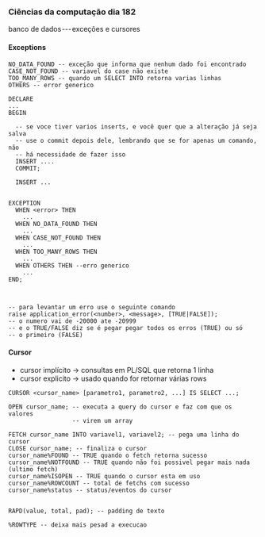 




### Ciências da computação dia 182

banco de dados --- exceções e cursores

#### Exceptions

``` {code-block-mode="2" spellcheck="false" code-block-lang="sql"}
NO_DATA_FOUND -- exceção que informa que nenhum dado foi encontrado
CASE_NOT_FOUND -- variavel do case não existe
TOO_MANY_ROWS -- quando um SELECT INTO retorna varias linhas
OTHERS -- error generico

DECLARE
...
BEGIN

  -- se voce tiver varios inserts, e você quer que a alteração já seja salva
  -- use o commit depois dele, lembrando que se for apenas um comando, não
  -- há necessidade de fazer isso
  INSERT ....
  COMMIT;

  INSERT ...


EXCEPTION
  WHEN <error> THEN
    ...
  WHEN NO_DATA_FOUND THEN
    ...
  WHEN CASE_NOT_FOUND THEN
    ...
  WHEN TOO_MANY_ROWS THEN
    ...
  WHEN OTHERS THEN --erro generico
    ...
END;



-- para levantar um erro use o seguinte comando
raise application_error(<number>, <message>, [TRUE|FALSE]);
-- o numero vai de -20000 ate -20999
-- e o TRUE/FALSE diz se é pegar pegar todos os erros (TRUE) ou só 
-- o primeiro (FALSE)
```








#### Cursor

-   cursor implícito → consultas em PL/SQL que retorna 1 linha
-   cursor explicito → usado quando for retornar várias rows

``` {code-block-mode="2" spellcheck="false" code-block-lang="sql"}
CURSOR <cursor_name> [parametro1, parametro2, ...] IS SELECT ...;

OPEN cursor_name; -- executa a query do cursor e faz com que os valores 
                  -- virem um array

FETCH cursor_name INTO variavel1, variavel2; -- pega uma linha do cursor
CLOSE cursor_name; -- finaliza o cursor
cursor_name%FOUND -- TRUE quando o fetch retorna sucesso
cursor_name%NOTFOUND -- TRUE quando não foi possivel pegar mais nada (ultimo fetch)
cursor_name%ISOPEN -- TRUE quando o cursor esta em uso
cursor_name%ROWCOUNT -- total de fetchs com sucesso
cursor_name%status -- status/eventos do cursor


RAPD(value, total, pad); -- padding de texto

%ROWTYPE -- deixa mais pesad a execucao
```


